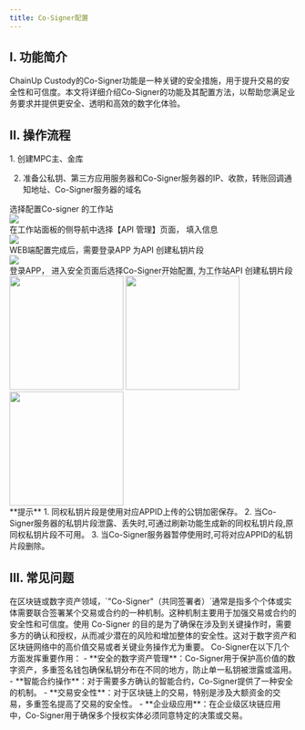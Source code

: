 ```yaml
---
title: Co-Signer配置
---
```


## I. 功能简介

ChainUp Custody的Co-Signer功能是一种关键的安全措施，用于提升交易的安全性和可信度。本文将详细介绍Co-Signer的功能及其配置方法，以帮助您满足业务要求并提供更安全、透明和高效的数字化体验。

## II. 操作流程

<Steps>

<Step title="开发前准备">
1. 创建MPC主、金库

2. 准备公私钥、第三方应用服务器和Co-Signer服务器的IP、收款，转账回调通知地址、Co-Signer服务器的域名
</Step>

<Step title="登录WEB端">
选择配置Co-signer 的工作站
<div className="w-full flex items-center justify-center">
<img src="/images/user-guide/apicn.png"/>
</div>

</Step>

<Step title="API 管理">
在工作站面板的侧导航中选择【API 管理】页面， 填入信息

<div className="w-full flex items-center justify-center">
    <img src="/images/user-guide/api2cn.png"/>
</div>

</Step>

<Step title="创建私钥片段">
WEB端配置完成后，需要登录APP 为API 创建私钥片段
<div className="w-full flex items-center justify-center">
    <img src="/images/user-guide/api3cn.png"/>
</div>
</Step>

<Step title="登录APP进行配置">
登录APP， 进入安全页面后选择Co-Signer开始配置, 为工作站API 创建私钥片段

<div className="w-full flex items-center justify-center">
    <CardGroup cols={3}>
    <img src="/images/user-guide/safecn.png" width="200"/>
    <img src="/images/user-guide/cosign1cn.png" width="200"/>
     <img src="/images/user-guide/cosign2cn.png" width="200"/>
    </CardGroup>
</div>
</Step>

</Steps>

<Warning>
**提示**
1. 同权私钥片段是使用对应APPID上传的公钥加密保存。
2. 当Co-Signer服务器的私钥片段泄露、丢失时,可通过刷新功能生成新的同权私钥片段,原同权私钥片段不可用。
3. 当Co-Signer服务器暂停使用时,可将对应APPID的私钥片段删除。
</Warning>

## III. 常见问题

<Accordion title="什么是Co-Signer?">
在区块链或数字资产领域，`"Co-Signer"（共同签署者）`通常是指多个个体或实体需要联合签署某个交易或合约的一种机制。这种机制主要用于加强交易或合约的安全性和可信度。使用 Co-Signer 的目的是为了确保在涉及到关键操作时，需要多方的确认和授权，从而减少潜在的风险和增加整体的安全性。这对于数字资产和区块链网络中的高价值交易或者关键业务操作尤为重要。
</Accordion>

<Accordion title="Co-Signer有什么作用？">
Co-Signer在以下几个方面发挥重要作用：
- **安全的数字资产管理**：Co-Signer用于保护高价值的数字资产，多重签名钱包确保私钥分布在不同的地方，防止单一私钥被泄露或滥用。
- **智能合约操作**：对于需要多方确认的智能合约，Co-Signer提供了一种安全的机制。
- **交易安全性**：对于区块链上的交易，特别是涉及大额资金的交易，多重签名提高了交易的安全性。
- **企业级应用**：在企业级区块链应用中，Co-Signer用于确保多个授权实体必须同意特定的决策或交易。
</Accordion>
